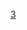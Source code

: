 {{Navbox
| name       = 丝氨酸内肽酶类
| title      = [[内肽酶]]类：[[丝氨酸蛋白酶|丝氨酸蛋白酶类/丝氨酸内肽酶类]]（[[EC编号|EC]] [[EC编号列表 (EC 3)#EC 3.4.21：丝氨酸蛋白酶类|3.4.21]])
| listclass  = hlist
| titlestyle = background:#e7dcc3
| groupstyle = background-color: AntiqueWhite

| group1 = [[消化酶]]类
| list1  = 
* [[肠肽酶]]
* [[胰蛋白酶]]
* [[胰凝乳蛋白酶]]
* [[弹性蛋白酶]] 
** [[中性粒细胞弹性蛋白酶|中性粒细胞]]
** [[胰弹性蛋白酶|胰]]

| group2 = [[凝血]]
| list2  = 
* ''因子：'' [[凝血酶]]
* [[因子Ⅶ]]a
* [[因子Ⅸ]]a
* [[因子Ⅹ]]a
* [[因子Ⅺ]]a
* [[因子Ⅻ]]a
* [[激肽释放酶]] 
** {{tsl|en|KLK1||KLK1}}
** {{tsl|en|KLK2||KLK2}}
** [[前列腺特异抗原|KLK3]]/[[前列腺特异抗原|PSA]]
** {{tsl|en|KLK4||KLK4}}
** {{tsl|en|KLK5||KLK5}}
** {{tsl|en|KLK6||KLK6}}
** {{tsl|en|KLK7||KLK7}}
** {{tsl|en|KLK8||KLK8}}
** {{tsl|en|KLK9||KLK9}}
** {{tsl|en|KLK10||KLK10}}
** {{tsl|en|KLK11||KLK11}}
** {{tsl|en|KLK12||KLK12}}
** {{tsl|en|KLK13||KLK13}}
** {{tsl|en|KLK14||KLK14}}
** {{tsl|en|KLK15||KLK15}}

* ''[[纤维蛋白溶解]]：''[[纤溶酶]]
* [[纤溶酶原激活物]]
** [[组织纤溶酶原激活物]]
** [[尿激酶|尿纤溶酶原激活物]]

| group3 = [[补体系统]]
| list3  = 
* [[补体因子B|因子B]]
* [[因子D]]
* [[补体因子I|因子I]]
* MBL相关丝氨酸蛋白酶
** [[MASP-1]]
** [[MASP-2]]
* [[C3-转化酶]]

| group4 = 其它[[免疫系统]]
| list4  = 
* [[类糜蛋白酶]]
* [[颗粒酶]]
* [[类胰蛋白酶]]
* [[蛋白酶3|蛋白酶3/成髓细胞蛋白酶]]

| group5 = [[毒液]]
| list5  = 
* [[安克洛酶]]
* [[巴特罗酶]]

| group6 = 其它
| list6  = 
* [[顶体素]]
* [[脯氨酰内肽酶]]
* [[链霉蛋白酶]]
* [[前蛋白转化酶]]类
** [[PCSK1|1]]
** [[PCSK2|2]]
** [[枯草杆菌蛋白酶]]/[[弗林蛋白酶]]
** [[PCSK4|4]]
** [[PCSK5|5]]
** [[PCSK6|6]]
** [[PCSK7|7]]
** [[PCSK8|8]]
** [[PCSK9|9]]
* [[络丝蛋白]]
* [[链激酶]]
* [[膜结合转录因子肽酶，位点1|S1P]]
* [[组织蛋白酶]] 
** [[组织蛋白酶A|A]]
** [[组织蛋白酶G|G]]

| belowstyle = padding: 0px; background-color: AntiqueWhite
| below = {{Enzyme navs}}

}}<noinclude>[[Category:酶模板|3]]</noinclude>